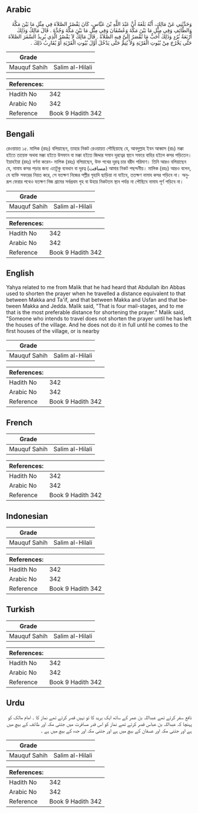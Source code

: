## Arabic


<div dir="rtl" lang="ar" style={{fontSize:'larger',backgroundColor:'#f8f9fa',padding:20}}>
وَحَدَّثَنِي عَنْ مَالِكٍ، أَنَّهُ بَلَغَهُ أَنَّ عَبْدَ اللَّهِ بْنَ عَبَّاسٍ، كَانَ يَقْصُرُ الصَّلاَةَ فِي مِثْلِ مَا بَيْنَ مَكَّةَ وَالطَّائِفِ وَفِي مِثْلِ مَا بَيْنَ مَكَّةَ وَعُسْفَانَ وَفِي مِثْلِ مَا بَيْنَ مَكَّةَ وَجُدَّةَ ‏.‏ قَالَ مَالِكٌ وَذَلِكَ أَرْبَعَةُ بُرُدٍ وَذَلِكَ أَحَبُّ مَا تُقْصَرُ إِلَىَّ فِيهِ الصَّلاَةُ ‏.‏ قَالَ مَالِكٌ لاَ يَقْصُرُ الَّذِي يُرِيدُ السَّفَرَ الصَّلاَةَ حَتَّى يَخْرُجَ مِنْ بُيُوتِ الْقَرْيَةِ وَلاَ يُتِمُّ حَتَّى يَدْخُلَ أَوَّلَ بُيُوتِ الْقَرْيَةِ أَوْ يُقَارِبُ ذَلِكَ ‏.‏
</div>
<div style={{backgroundColor:'#f8f9fa',padding:20, marginBottom: 10}}><table> <thead> <tr> <th>Grade</th> <th></th> </tr> </thead> <tbody> <tr><td>Mauquf Sahih</td><td>Salim al-Hilali</td></tr></tbody></table><table> <thead> <tr> <th>References:</th> <th></th> </tr> </thead> <tbody><tr><td>Hadith No</td><td>342</td></tr><tr><td>Arabic No</td><td>342</td></tr><tr><td>Reference</td><td>Book 9 Hadith 342</td></tr></tbody></table></div>

## Bengali


<div dir="ltr" lang="bn" style={{fontSize:'larger',backgroundColor:'#f8f9fa',padding:20}}>
রেওয়ায়ত ১৫. মালিক (রহঃ) বলিয়াছেন, তাহার নিকট রেওয়ায়ত পৌছিয়াছে যে, আবদুল্লাহ ইবন আব্বাস (রাঃ) মক্কা হইতে তায়েফ অথবা মক্কা হইতে উসফান বা মক্কা হইতে জিদ্দার সমান দূরত্বের স্থানে সফরে বাহির হইলে কসর পড়িতেন। ইয়াহইয়া (রহঃ) বর্ণনা করেন- মালিক (রহঃ) বলিয়াছেন, উক্ত পথের দূরত্ব চার বরীদ পরিমাণ। তিনি আরও বলিয়াছেন যে, নামায কসর পড়ার জন্য এতটুকু ব্যবধান বা দূরত্ব (مسافت) আমার নিকট পছন্দনীয়। মালিক (রহঃ) আরও বলেন, যে ব্যক্তি সফরের নিয়ত করে, সে যতক্ষণ নিজের পল্লীর গৃহাদি ছাড়িয়া না যাইবে, ততক্ষণ নামায কসর পড়িবে না। অনুরূপ ফেরার পথেও যতক্ষণ নিজ গ্রামের সর্বপ্রথম গৃহ বা উহার নিকটতম স্থান পর্যন্ত না পৌছিবে নামায পূর্ণ পড়িবে না।
</div>
<div style={{backgroundColor:'#f8f9fa',padding:20, marginBottom: 10}}><table> <thead> <tr> <th>Grade</th> <th></th> </tr> </thead> <tbody> <tr><td>Mauquf Sahih</td><td>Salim al-Hilali</td></tr></tbody></table><table> <thead> <tr> <th>References:</th> <th></th> </tr> </thead> <tbody><tr><td>Hadith No</td><td>342</td></tr><tr><td>Arabic No</td><td>342</td></tr><tr><td>Reference</td><td>Book 9 Hadith 342</td></tr></tbody></table></div>

## English


<div dir="ltr" lang="en" style={{fontSize:'larger',backgroundColor:'#f8f9fa',padding:20}}>
Yahya related to me from Malik that he had heard that Abdullah ibn Abbas used to shorten the prayer when he travelled a distance equivalent to that between Makka and Ta'if, and that between Makka and Usfan and that between Makka and Jedda. Malik said, "That is four mail-stages, and to me that is the most preferable distance for shortening the prayer." Malik said, "Someone who intends to travel does not shorten the prayer until he has left the houses of the village. And he does not do it in full until he comes to the first houses of the village, or is nearby
</div>
<div style={{backgroundColor:'#f8f9fa',padding:20, marginBottom: 10}}><table> <thead> <tr> <th>Grade</th> <th></th> </tr> </thead> <tbody> <tr><td>Mauquf Sahih</td><td>Salim al-Hilali</td></tr></tbody></table><table> <thead> <tr> <th>References:</th> <th></th> </tr> </thead> <tbody><tr><td>Hadith No</td><td>342</td></tr><tr><td>Arabic No</td><td>342</td></tr><tr><td>Reference</td><td>Book 9 Hadith 342</td></tr></tbody></table></div>

## French


<div dir="ltr" lang="fr" style={{fontSize:'larger',backgroundColor:'#f8f9fa',padding:20}}>

</div>
<div style={{backgroundColor:'#f8f9fa',padding:20, marginBottom: 10}}><table> <thead> <tr> <th>Grade</th> <th></th> </tr> </thead> <tbody> <tr><td>Mauquf Sahih</td><td>Salim al-Hilali</td></tr></tbody></table><table> <thead> <tr> <th>References:</th> <th></th> </tr> </thead> <tbody><tr><td>Hadith No</td><td>342</td></tr><tr><td>Arabic No</td><td>342</td></tr><tr><td>Reference</td><td>Book 9 Hadith 342</td></tr></tbody></table></div>

## Indonesian


<div dir="ltr" lang="id" style={{fontSize:'larger',backgroundColor:'#f8f9fa',padding:20}}>

</div>
<div style={{backgroundColor:'#f8f9fa',padding:20, marginBottom: 10}}><table> <thead> <tr> <th>Grade</th> <th></th> </tr> </thead> <tbody> <tr><td>Mauquf Sahih</td><td>Salim al-Hilali</td></tr></tbody></table><table> <thead> <tr> <th>References:</th> <th></th> </tr> </thead> <tbody><tr><td>Hadith No</td><td>342</td></tr><tr><td>Arabic No</td><td>342</td></tr><tr><td>Reference</td><td>Book 9 Hadith 342</td></tr></tbody></table></div>

## Turkish


<div dir="ltr" lang="tr" style={{fontSize:'larger',backgroundColor:'#f8f9fa',padding:20}}>

</div>
<div style={{backgroundColor:'#f8f9fa',padding:20, marginBottom: 10}}><table> <thead> <tr> <th>Grade</th> <th></th> </tr> </thead> <tbody> <tr><td>Mauquf Sahih</td><td>Salim al-Hilali</td></tr></tbody></table><table> <thead> <tr> <th>References:</th> <th></th> </tr> </thead> <tbody><tr><td>Hadith No</td><td>342</td></tr><tr><td>Arabic No</td><td>342</td></tr><tr><td>Reference</td><td>Book 9 Hadith 342</td></tr></tbody></table></div>

## Urdu


<div dir="rtl" lang="ur" style={{fontSize:'larger',backgroundColor:'#f8f9fa',padding:20}}>
نافع سفر کرتے تھے عبداللہ بن عمر کے ساتھ ایک برید کا تو نہیں قصر کرتے تھے نماز کا ۔ امام مالک کو پہنچا کہ عبداللہ بن عباس قصر کرتے تھے نماز کو اس قدر مسافرت میں جتنی مکہ اور طائف کے بیچ میں ہے اور جتنی مکہ اور عسفان کے بیچ میں ہے اور جتنی مکہ اور جدہ کے بیچ میں ہے ۔
</div>
<div style={{backgroundColor:'#f8f9fa',padding:20, marginBottom: 10}}><table> <thead> <tr> <th>Grade</th> <th></th> </tr> </thead> <tbody> <tr><td>Mauquf Sahih</td><td>Salim al-Hilali</td></tr></tbody></table><table> <thead> <tr> <th>References:</th> <th></th> </tr> </thead> <tbody><tr><td>Hadith No</td><td>342</td></tr><tr><td>Arabic No</td><td>342</td></tr><tr><td>Reference</td><td>Book 9 Hadith 342</td></tr></tbody></table></div>